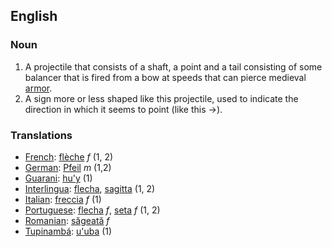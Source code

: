 ==English==

===Noun===
#A projectile that consists of a shaft, a point and a tail consisting of some balancer that is fired from a bow at speeds that can pierce medieval [[armor]].
#A sign more or less shaped like this projectile, used to indicate the direction in which it seems to point (like this <math>\to</math>).
===Translations===
*[[French]]: [[flèche]] ''f'' (1, 2)
*[[German]]: [[Pfeil]] ''m'' (1,2)
*[[Guarani]]: [[hu'y]] (1)
*[[Interlingua]]: [[flecha]], [[sagitta]] (1, 2)
*[[Italian]]: [[freccia]] ''f'' (1)
*[[Portuguese]]: [[flecha]] ''f'', [[seta]] ''f'' (1, 2)
*[[Romanian]]: [[săgeată]] ''f''
*[[Tupinambá]]: [[u'uba]] (1)
